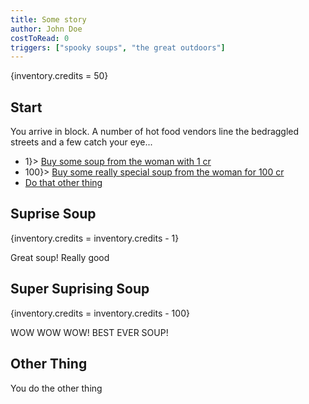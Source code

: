 ```yaml
---
title: Some story
author: John Doe
costToRead: 0
triggers: ["spooky soups", "the great outdoors"]
---
```


{inventory.credits = 50}

## Start

You arrive in block. A number of hot food vendors line the bedraggled streets and a few catch your eye...

- <If when={inventory.credits > 1}> 
    [Buy some soup from the woman with 1 cr](#suprise-soup)
  </If>
- <If when={inventory.credits > 100}> 
    [Buy some really special soup from the woman for 100 cr](#super-suprise-soup)
  </If>
- [Do that other thing](#other-thing)

## Suprise Soup

{inventory.credits = inventory.credits - 1}

Great soup!
Really good

## Super Suprising Soup

{inventory.credits = inventory.credits - 100}

WOW WOW WOW!
BEST EVER SOUP!

## Other Thing

You do the other thing